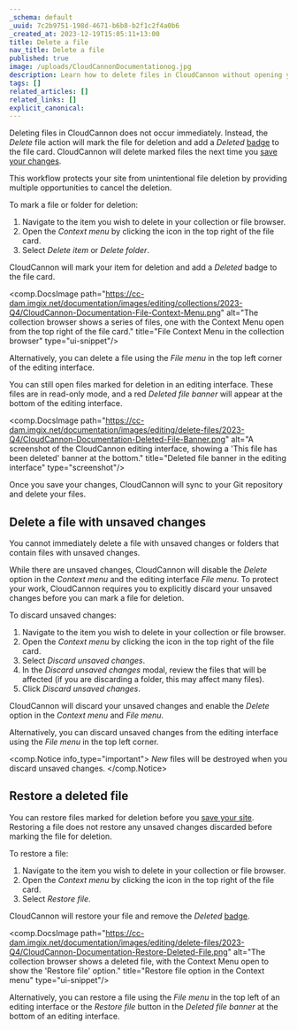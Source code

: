 ```yaml
---
_schema: default
_uuid: 7c2b9751-198d-4671-b6b8-b2f1c2f4a0b6
_created_at: 2023-12-19T15:05:11+13:00
title: Delete a file
nav_title: Delete a file
published: true
image: /uploads/CloudCannonDocumentationog.jpg
description: Learn how to delete files in CloudCannon without opening your Git repository.
tags: []
related_articles: []
related_links: []
explicit_canonical:
---
```

Deleting files in CloudCannon does not occur immediately. Instead, the *Delete* file action will mark the file for deletion and add a *Deleted* [badge](/documentation/articles/edit-your-files/#file-badges) to the file card. CloudCannon will delete marked files the next time you [save your changes](/documentation/articles/save-your-changes).

This workflow protects your site from unintentional file deletion by providing multiple opportunities to cancel the deletion.

To mark a file or folder for deletion:

1. Navigate to the item you wish to delete in your collection or file browser.
2. Open the *Context menu* by clicking the icon in the top right of the file card.
3. Select *Delete item* or *Delete folder*.

CloudCannon will mark your item for deletion and add a *Deleted* badge to the file card.

<comp.DocsImage path="https://cc-dam.imgix.net/documentation/images/editing/collections/2023-Q4/CloudCannon-Documentation-File-Context-Menu.png" alt="The collection browser shows a series of files, one with the Context Menu open from the top right of the file card." title="File Context Menu in the collection browser" type="ui-snippet"/>

Alternatively, you can delete a file using the *File menu* in the top left corner of the editing interface.

You can still open files marked for deletion in an editing interface. These files are in read-only mode, and a red *Deleted file banner* will appear at the bottom of the editing interface.

<comp.DocsImage path="https://cc-dam.imgix.net/documentation/images/editing/delete-files/2023-Q4/CloudCannon-Documentation-Deleted-File-Banner.png" alt="A screenshot of the CloudCannon editing interface, showing a 'This file has been deleted' banner at the bottom." title="Deleted file banner in the editing interface" type="screenshot"/>

Once you save your changes, CloudCannon will sync to your Git repository and delete your files.

## Delete a file with unsaved changes

You cannot immediately delete a file with unsaved changes or folders that contain files with unsaved changes.

While there are unsaved changes, CloudCannon will disable the *Delete* option in the *Context menu* and the editing interface *File menu*. To protect your work, CloudCannon requires you to explicitly discard your unsaved changes before you can mark a file for deletion.

To discard unsaved changes:

1. Navigate to the item you wish to delete in your collection or file browser.
2. Open the *Context menu* by clicking the icon in the top right of the file card.
3. Select *Discard unsaved changes*.
4. In the *Discard unsaved changes* modal, review the files that will be affected (if you are discarding a folder, this may affect many files).
5. Click *Discard unsaved changes*.

CloudCannon will discard your unsaved changes and enable the *Delete* option in the *Context menu* and *File menu*.

Alternatively, you can discard unsaved changes from the editing interface using the *File menu* in the top left corner.

<comp.Notice info_type="important">
  *New* files will be destroyed when you discard unsaved changes.
</comp.Notice>

## Restore a deleted file

You can restore files marked for deletion before you [save your site](/documentation/articles/save-your-changes). Restoring a file does not restore any unsaved changes discarded before marking the file for deletion.

To restore a file:

1. Navigate to the item you wish to delete in your collection or file browser.
2. Open the *Context menu* by clicking the icon in the top right of the file card.
3. Select *Restore file*.

CloudCannon will restore your file and remove the *Deleted* [badge](/documentation/articles/edit-your-files/#file-badges).

<comp.DocsImage path="https://cc-dam.imgix.net/documentation/images/editing/delete-files/2023-Q4/CloudCannon-Documentation-Restore-Deleted-File.png" alt="The collection browser shows a deleted file, with the Context Menu open to show the 'Restore file' option." title="Restore file option in the Context menu" type="ui-snippet"/>

Alternatively, you can restore a file using the *File menu* in the top left of an editing interface or the *Restore file* button in the *Deleted file banner* at the bottom of an editing interface.